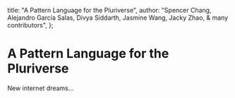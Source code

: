   title: "A Pattern Language for the Pluriverse",
  author:
    "Spencer Chang, Alejandro García Salas, Divya Siddarth, Jasmine Wang, Jacky Zhao, & many contributors",
};

# A Pattern Language for the Pluriverse

New internet dreams…
